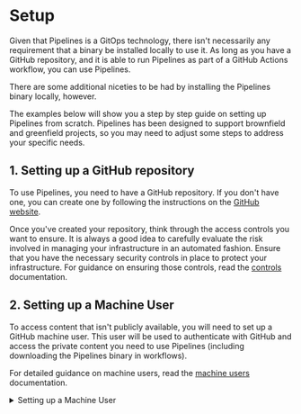 # Setup

Given that Pipelines is a GitOps technology, there isn't necessarily any requirement that a binary be installed locally to use it. As long as you have a GitHub repository, and it is able to run Pipelines as part of a GitHub Actions workflow, you can use Pipelines.

There are some additional niceties to be had by installing the Pipelines binary locally, however.<!-- TODO: To learn more about that, see the cli ./cli.md documentation. -->

The examples below will show you a step by step guide on setting up Pipelines from scratch. Pipelines has been designed to support brownfield and greenfield projects, so you may need to adjust some steps to address your specific needs.

## 1. Setting up a GitHub repository

To use Pipelines, you need to have a GitHub repository. If you don't have one, you can create one by following the instructions on the [GitHub website](https://docs.github.com/en/github/getting-started-with-github/create-a-repo).

Once you've created your repository, think through the access controls you want to ensure. It is always a good idea to carefully evaluate the risk involved in managing your infrastructure in an automated fashion. Ensure that you have the necessary security controls in place to protect your infrastructure. For guidance on ensuring those controls, read the [controls](../security/controls.md) documentation.

## 2. Setting up a Machine User

To access content that isn't publicly available, you will need to set up a GitHub machine user. This user will be used to authenticate with GitHub and access the private content you need to use Pipelines (including downloading the Pipelines binary in workflows).

For detailed guidance on machine users, read the [machine users](../security/machine-users.mdx) documentation.

<details>
<summary>Setting up a Machine User</summary>

1. Navigate to [GitHub Signup](https://github.com/signup) and follow the user creation process to create a new machine user, following [documentation provided by GitHub](https://docs.github.com/en/get-started/start-your-journey/creating-an-account-on-github).
2. Once you have a machine user available, ensure that it has the requisite access to

</details>

